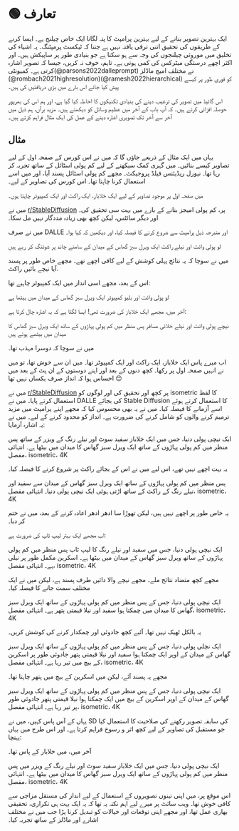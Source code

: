 
# 🟢 تعارف

ایک بہترین تصویر بنانے کے لیے بہترین پرامپٹ کا پتہ لگانا ایک خاص چیلنج ہے۔
ایسا کرنے کے طریقوں کی تحقیق اتنی ترقی یافتہ نہیں ہے جتنا کہ ٹیکسٹ پرمپٹنگ۔ یہ
اشیاء کی تخلیق میں موروثی چیلنجوں کی وجہ سے ہو سکتا ہے جو بنیادی طور پر ساپیکش ہیں۔
اور اکثر اچھے درستگی میٹرکس کی کمی ہوتی ہے۔ تاہم، خوف نہ کریں، جیسا کہ تصویر اشارہ کرتی ہے۔
کمیونٹی(@parsons2022dalleprompt) نے مختلف امیج ماڈلز (@rombach2021highresolution)(@ramesh2022hierarchical) کو فوری طور پر کیسے پیش کیا جائے اس بارے میں بڑی دریافتیں کی ہیں۔

اس گائیڈ میں تصویر کی ترغیب دینے کی بنیادی تکنیکوں کا احاطہ کیا گیا ہے، اور ہم اس کی بھرپور حوصلہ افزائی کرتے ہیں۔
کہ آپ باب کے آخر میں عظیم وسائل کو دیکھتے ہیں۔
مزید برآں، ہم ذیل میں آخر سے آخر تک تصویری اشارہ دینے کے عمل کی ایک مثال فراہم کرتے ہیں۔

## مثال

یہاں میں ایک مثال کے ذریعے جاؤں گا کہ میں نے اس کورس کے صفحہ اول کے لیے تصاویر کیسے بنائیں۔
میں گہری کمک سیکھنے کے لیے کم پولی اسٹائل کے ساتھ تجربہ کر رہا تھا۔
نیورل ریڈیئنس فیلڈ پروجیکٹ۔ مجھے کم پولی اسٹائل پسند آیا، اور میں اسے استعمال کرنا چاہتا تھا۔
اس کورس کی تصاویر کے لیے۔

میں صفحہ اول پر موجود تصاویر کے لیے ایک خلاباز، ایک راکٹ اور ایک کمپیوٹر چاہتا ہوں۔

میں نے [r/StableDiffusion](https://www.reddit.com/r/StableDiffusion/) پر، کم پولی امیجز بنانے کے بارے میں بہت سی تحقیق کی۔
اور دیگر سائٹس، لیکن کچھ بھی زیادہ مددگار نہیں مل سکا۔

میں نے صرف DALLE اور مندرجہ ذیل پرامپٹ سے شروع کرنے کا فیصلہ کیا، اور دیکھیں کہ کیا ہوا۔

<AIInput>
  لو پولی وائٹ اور نیلے راکٹ ایک ویرل سبز گھاس کے میدان کے سامنے چاند پر شوٹنگ
  کر رہے ہیں
</AIInput>

میں نے سوچا کہ یہ نتائج پہلی کوشش کے لیے کافی اچھے تھے۔ مجھے خاص طور پر پسند آیا
نیچے بائیں راکٹ.

اس کے بعد، مجھے اسی انداز میں ایک کمپیوٹر چاہیے تھا:

<AIInput>
  لو پولی وائٹ اور بلیو کمپیوٹر ایک ویرل سبز گھاس کے میدان میں بیٹھا ہے
</AIInput>

آخر میں، مجھے ایک خلاباز کی ضرورت تھی! ایسا لگتا ہے کہ یہ اشارہ چال کرتا ہے:

<AIInput>
  نیچے پولی وائٹ اور نیلے خلائی مسافر پس منظر میں کم پولی پہاڑوں کے ساتھ ایک
  ویرل سبز گھاس کا میدان میں بیٹھے ہوئے ہیں
</AIInput>

میں نے سوچا کہ دوسرا مہذب تھا۔

اب میرے پاس ایک خلاباز، ایک راکٹ اور ایک کمپیوٹر تھا۔ میں ان سے خوش تھا،
تو میں نے انہیں صفحہ اول پر رکھا۔ کچھ دنوں کے بعد اور اپنے دوستوں کے ان پٹ کے بعد میں
احساس ہوا کہ انداز صرف یکساں نہیں تھا 😔

میں نے [r/StableDiffusion](https://www.reddit.com/r/StableDiffusion/) پر کچھ اور تحقیق کی اور لوگوں کو isometric کا لفظ استعمال کرتے پایا۔ میں نے DALLE کی بجائے Stable Diffusion کا استعمال کرتے ہوئے اسے آزمانے کا فیصلہ کیا۔
میں نے یہ بھی محسوس کیا کہ مجھے اپنے پرامپٹ میں مزید ترمیم کرنے والوں کو شامل کرنے کی ضرورت ہے۔
انداز کو محدود کرنے کے لیے۔ میں نے یہ اشارہ آزمایا:

<AIInput>
  ایک نیچی پولی دنیا، جس میں ایک خلاباز سفید سوٹ اور نیلے رنگ کے ویزر کے ساتھ پس
  منظر میں کم پولی پہاڑوں کے ساتھ ایک ویرل سبز گھاس کا میدان میں بیٹھا ہے۔
  انتہائی مفصل، isometric، 4K
</AIInput>

یہ بہت اچھے نہیں تھے، اس لیے میں نے اس کے بجائے راکٹ پر شروع کرنے کا فیصلہ کیا۔

<AIInput>
  پس منظر میں کم پولی پہاڑوں کے ساتھ ایک ویرل سبز گھاس کے میدان سے سفید اور نیلے
  رنگ کے راکٹ کے ساتھ اڑتی ہوئی ایک نیچی پولی دنیا۔ انتہائی مفصل، isometric، 4K
</AIInput>

یہ خاص طور پر اچھے نہیں ہیں، لیکن تھوڑا سا ادھر ادھر اعادہ کرنے کے بعد، میں نے ختم کر دیا۔

اب مجھے ایک بہتر لیپ ٹاپ کی ضرورت ہے:

<AIInput>
  ایک نیچی پولی دنیا، جس میں سفید اور نیلے رنگ کا لیپ ٹاپ پس منظر میں کم پولی
  پہاڑوں کے ساتھ ویرل سبز گھاس کے میدان میں بیٹھا ہے۔ اسکرین مکمل طور پر نیلی
  ہے۔ انتہائی مفصل، isometric، 4K
</AIInput>

مجھے کچھ متضاد نتائج ملے۔ مجھے نیچے والا دائیں طرف پسند ہے، لیکن میں نے ایک مختلف سمت جانے کا فیصلہ کیا۔

<AIInput>
  ایک نیچی پولی دنیا، جس کے پس منظر میں کم پولی پہاڑوں کے ساتھ ایک ویرل سبز گھاس
  کا میدان میں چمکتا ہوا سفید اور نیلا قیمتی پتھر ہے۔ انتہائی مفصل، isometric،
  4K
</AIInput>

یہ بالکل ٹھیک نہیں تھا۔ آئیے کچھ جادوئی اور چمکدار کرنے کی کوشش کریں۔

<AIInput>
  ایک نچلی پولی دنیا، جس کے پس منظر میں کم پولی پہاڑوں کے ساتھ ایک ویرل سبز گھاس
  کے میدان کے اوپر ایک چمکتا ہوا سفید اور نیلا قیمتی پتھر جادوئی طور پر اسکرین
  کے بیچ میں تیر رہا ہے۔ انتہائی مفصل، isometric، 4K
</AIInput>

مجھے یہ پسند آئے، لیکن میں اسکرین کے بیچ میں پتھر چاہتا تھا۔

<AIInput>
  ایک نیچی پولی دنیا، جس کے پس منظر میں کم پولی پہاڑوں کے ساتھ ایک ویرل سبز گھاس
  کے میدان کے اوپر اسکرین کے بیچ میں ایک چمکتا ہوا نیلا قیمتی پتھر جادوئی طور پر
  تیر رہا ہے۔ انتہائی مفصل، isometric، 4K
</AIInput>

یہاں کے آس پاس کہیں، میں نے SD کی سابقہ تصویر رکھنے کی صلاحیت کا استعمال کیا جو مستقبل کی تصاویر کے لیے کچھ اثر و رسوخ فراہم کرتا ہے۔
اور اس طرح میں یہاں پہنچا:

آخر میں، میں خلاباز کے پاس تھا۔

<AIInput>
  ایک نیچی پولی دنیا، جس میں ایک خلاباز سفید سوٹ اور نیلے رنگ کے ویزر میں پس
  منظر میں کم پولی پہاڑوں کے ساتھ ایک ویرل سبز گھاس کا میدان میں بیٹھا ہے۔
  انتہائی مفصل، isometric، 4K
</AIInput>

اس موقع پر، میں اپنی تینوں تصویروں کے استعمال کے لیے انداز کی مستقل مزاجی سے کافی خوش تھا۔
ویب سائٹ پر میرے لیے اہم نکتہ یہ تھا کہ یہ ایک بہت ہی تکراری، تحقیقی بھاری عمل تھا،
اور مجھے اپنی توقعات اور خیالات کو تبدیل کرنا پڑا جب میں نے مختلف اشارے اور ماڈلز کے ساتھ تجربہ کیا۔
